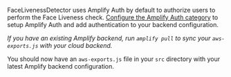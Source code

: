 FaceLivenessDetector uses Amplify Auth by default to authorize users to perform the Face Liveness check. [Configure the Amplify Auth category](https://docs.amplify.aws/lib/auth/getting-started/q/platform/js/#create-authentication-service) to setup Amplify Auth and add authentication to your backend configuration.

_If you have an existing Amplify backend, run `amplify pull` to sync your `aws-exports.js` with your cloud backend._

You should now have an `aws-exports.js` file in your `src` directory with your latest Amplify backend configuration.
